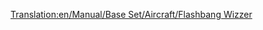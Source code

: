 [[Translation:en/Manual/Base Set/Aircraft/Flashbang Wizzer]]

{{en/Manual/Base Set/Aircraft/Aircraft|Name=Flashbang Wizzer
|Image=[[File:en/Manual/Base Set/Aircraft/Flashbangwizzer.png|Flashbang Wizzer]]
|Cost=£218,750 ($437,500)
|Speed=2,330 kph (1,448 MPH)
|Annual=£9,562 ($19,124)
|Designed=1985
|Lifespan=20
|Capacity=100 passengers, 30 bags of mail
|Description=The Flashbang Wizzer is the Toyland Equivilant to the [[en/Manual/Base Set/Aircraft/Yate Haugan|Yate Haugan/Concorde]]
|Real-life=Fictional
}}